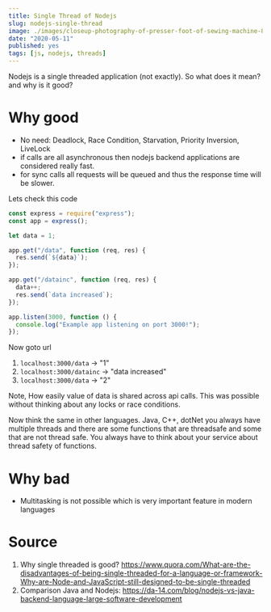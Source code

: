 ```yaml
---
title: Single Thread of Nodejs
slug: nodejs-single-thread
image: ./images/closeup-photography-of-presser-foot-of-sewing-machine-821735.jpg
date: "2020-05-11"
published: yes
tags: [js, nodejs, threads]
---
```



Nodejs is a single threaded application (not exactly). So what does it mean? and why is it good?

# Why good

- No need: Deadlock, Race Condition, Starvation, Priority Inversion, LiveLock
- if calls are all asynchronous then nodejs backend applications are considered really fast.
- for sync calls all requests will be queued and thus the response time will be slower.

Lets check this code

<CodeDivWrapper>

```js
const express = require("express");
const app = express();

let data = 1;

app.get("/data", function (req, res) {
  res.send(`${data}`);
});

app.get("/datainc", function (req, res) {
  data++;
  res.send(`data increased`);
});

app.listen(3000, function () {
  console.log("Example app listening on port 3000!");
});
```

</CodeDivWrapper>

Now goto url

1. `localhost:3000/data` -> "1"
2. `localhost:3000/datainc` -> "data increased"
3. `localhost:3000/data` -> "2"

Note, How easily value of data is shared across api calls. This was possible without thinking about any locks or race conditions.

Now think the same in other languages. Java, C++, dotNet you always have multiple threads and there are some functions that are threadsafe and some that are not thread safe. You always have to think about your service about thread safety of functions.

# Why bad

- Multitasking is not possible which is very important feature in modern languages

# Source

1. Why single threaded is good? https://www.quora.com/What-are-the-disadvantages-of-being-single-threaded-for-a-language-or-framework-Why-are-Node-and-JavaScript-still-designed-to-be-single-threaded
2. Comparison Java and Nodejs: https://da-14.com/blog/nodejs-vs-java-backend-language-large-software-development
